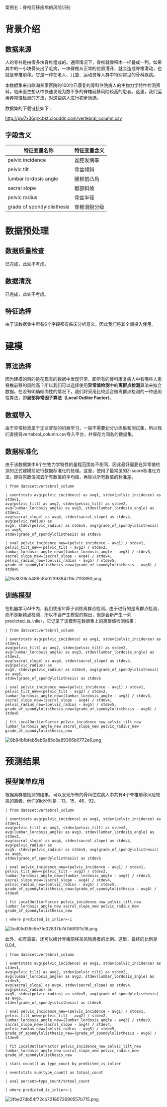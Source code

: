 案例五：脊椎前移疾病的风险识别

# 背景介绍

## 数据来源

人的脊柱是由很多块脊椎组成的。通常情况下，脊椎就像积木一样叠成一列。如果其中的一小块骨头出了毛病，一块脊椎从正常的位置滑开，就会造成脊椎滑动，也就是脊椎前移。它是一种在老人、儿童、运动员等人群中特别常见的骨科疾病。

本数据集来自欧洲某家医院的100位已康复的骨科住院病人的生物力学特性检测资料，临床医生想从中快速发现为数不多的脊椎前移风险较高的患者。这里，我们运用异常值检测的方法，对这些病人进行初步筛选。

数据集的下载链接如下：

<http://pw7x36qrk.bkt.clouddn.com/vertebral_column.csv>

## 字段含义

| **特征变量名称**           | **特征变量含义** |
|----------------------------|------------------|
| pelvic incidence           | 盆腔发病率       |
| pelvic tilt                | 骨盆倾斜         |
| lumbar lordosis angle      | 腰椎前凸角       |
| sacral slope               | 骶部斜坡         |
| pelvic radius              | 骨盆半径         |
| grade of spondylolisthesis | 脊椎滑脱分级     |

# 数据预处理

## 数据质量检查

已完成，此处不考虑。

## 数据清洗

已完成，此处不考虑。

## 特征选择

由于该数据集中所有6个字段都有临床分析意义，因此我们将其全部投入使用。

# 建模

## 算法选择

因为建模的目的是在现有的数据中发现异常，即所有的骨科康复病人中有哪些人患脊椎前移的风险高？所以我们可以选择使用**异常值检测**中的**离群点检测**算法来拟合数据。在没有明确倾向性的情况下，我们将采用比较适合做离群点检测的一种通用性算法，即**局部异常因子算法（Local Outlier Factor）**。

## 数据导入

由于异常检测属于无监督型的机器学习，一般不需要划分训练集和测试集，所以我们直接将vertebral_column.csv导入平台，并保存为同名的数据集。

## 数据标准化

由于该数据集中6个生物力学特性的量程范围各不相同，因此最好需要在异常值检测的正式建模前进行数据标准化的处理。这里，使用了最常见的Z-score标准化方法，即将原数值减去所有数值的平均值，再除以所有数值的标准差。

```
| from dataset:vertebral_column

| eventstats avg(pelvic_incidence) as avg1, stdev(pelvic_incidence) as stdev1,
avg(pelvic_tilt) as avg2, stdev(pelvic_tilt) as stdev2,
avg(lumbar_lordosis_angle) as avg3, stdev(lumbar_lordosis_angle) as stdev3,
avg(sacral_slope) as avg4, stdev(sacral_slope) as stdev4, avg(pelvic_radius) as
avg5, stdev(pelvic_radius) as stdev5, avg(grade_of_spondylolisthesis) as avg6,
stdev(grade_of_spondylolisthesis) as stdev6

| eval pelvic_incidence_new=(pelvic_incidence - avg1) / stdev1,
pelvic_tilt_new=(pelvic_tilt - avg2) / stdev2,
lumbar_lordosis_angle_new=(lumbar_lordosis_angle - avg3) / stdev3,
sacral_slope_new=(sacral_slope - avg4) / stdev4,
pelvic_radius_new=(pelvic_radius - avg5) / stdev5,
grade_of_spondylolisthesis_new=(grade_of_spondylolisthesis - avg6) / stdev6
```

![9c8028c5489c8b02393847f6c7110890.png](https://dn-odum9helk.qbox.me/FoxUp9n1eaXORNXaST7jdnh6gn3n)

## 训练模型

在机器学习APP内，我们使用fit算子训练离群点检测。由于进行的是离群点检测，而不是新颖点检测，所以不会产生模型的输出，但是会新产生一列predicted_is_inlier，它记录了该模型在数据集上的离群值检测结果：

```
| from dataset:vertebral_column

| eventstats avg(pelvic_incidence) as avg1, stdev(pelvic_incidence) as stdev1,
avg(pelvic_tilt) as avg2, stdev(pelvic_tilt) as stdev2,
avg(lumbar_lordosis_angle) as avg3, stdev(lumbar_lordosis_angle) as stdev3,
avg(sacral_slope) as avg4, stdev(sacral_slope) as stdev4, avg(pelvic_radius) as
avg5, stdev(pelvic_radius) as stdev5, avg(grade_of_spondylolisthesis) as avg6,
stdev(grade_of_spondylolisthesis) as stdev6

| eval pelvic_incidence_new=(pelvic_incidence - avg1) / stdev1,
pelvic_tilt_new=(pelvic_tilt - avg2) / stdev2,
lumbar_lordosis_angle_new=(lumbar_lordosis_angle - avg3) / stdev3,
sacral_slope_new=(sacral_slope - avg4) / stdev4,
pelvic_radius_new=(pelvic_radius - avg5) / stdev5,
grade_of_spondylolisthesis_new=(grade_of_spondylolisthesis - avg6) / stdev6

| fit LocalOutlierFactor pelvic_incidence_new pelvic_tilt_new
lumbar_lordosis_angle_new sacral_slope_new pelvic_radius_new
grade_of_spondylolisthesis_new
```

![8b84b1bfeb5eb6a85c8a89366b0772e6.png](https://dn-odum9helk.qbox.me/Fvs-PqH5ahVbncg3vDtacUMNBeyg)

# 预测结果

## 模型简单应用

根据离群值检测的结果，可以发现所有的骨科住院病人中共有4个脊椎前移风险较高的患者，他们的id分别是：13、15、46、92。

```
| from dataset:vertebral_column

| eventstats avg(pelvic_incidence) as avg1, stdev(pelvic_incidence) as stdev1,
avg(pelvic_tilt) as avg2, stdev(pelvic_tilt) as stdev2,
avg(lumbar_lordosis_angle) as avg3, stdev(lumbar_lordosis_angle) as stdev3,
avg(sacral_slope) as avg4, stdev(sacral_slope) as stdev4, avg(pelvic_radius) as
avg5, stdev(pelvic_radius) as stdev5, avg(grade_of_spondylolisthesis) as avg6,
stdev(grade_of_spondylolisthesis) as stdev6

| eval pelvic_incidence_new=(pelvic_incidence - avg1) / stdev1,
pelvic_tilt_new=(pelvic_tilt - avg2) / stdev2,
lumbar_lordosis_angle_new=(lumbar_lordosis_angle - avg3) / stdev3,
sacral_slope_new=(sacral_slope - avg4) / stdev4,
pelvic_radius_new=(pelvic_radius - avg5) / stdev5,
grade_of_spondylolisthesis_new=(grade_of_spondylolisthesis - avg6) / stdev6

| fit LocalOutlierFactor pelvic_incidence_new pelvic_tilt_new
lumbar_lordosis_angle_new sacral_slope_new pelvic_radius_new
grade_of_spondylolisthesis_new

| where predicted_is_inlier=-1
```

![3cd05d39c5e7fe02837b7d7d6f0f1c16.png](https://dn-odum9helk.qbox.me/Fs5mJwXgB9uUyEw5o2deVs4YNmzt)

此外，如有需要，还可以统计脊椎前移高风险患者的比例。这里，最终的比例是0.04。

```
| from dataset:vertebral_column

| eventstats avg(pelvic_incidence) as avg1, stdev(pelvic_incidence) as stdev1,
avg(pelvic_tilt) as avg2, stdev(pelvic_tilt) as stdev2,
avg(lumbar_lordosis_angle) as avg3, stdev(lumbar_lordosis_angle) as stdev3,
avg(sacral_slope) as avg4, stdev(sacral_slope) as stdev4, avg(pelvic_radius) as
avg5, stdev(pelvic_radius) as stdev5, avg(grade_of_spondylolisthesis) as avg6,
stdev(grade_of_spondylolisthesis) as stdev6

| eval pelvic_incidence_new=(pelvic_incidence - avg1) / stdev1,
pelvic_tilt_new=(pelvic_tilt - avg2) / stdev2,
lumbar_lordosis_angle_new=(lumbar_lordosis_angle - avg3) / stdev3,
sacral_slope_new=(sacral_slope - avg4) / stdev4,
pelvic_radius_new=(pelvic_radius - avg5) / stdev5,
grade_of_spondylolisthesis_new=(grade_of_spondylolisthesis - avg6) / stdev6

| fit LocalOutlierFactor pelvic_incidence_new pelvic_tilt_new
lumbar_lordosis_angle_new sacral_slope_new pelvic_radius_new
grade_of_spondylolisthesis_new

| stats count() as type_count by predicted_is_inlier

| eventstats sum(type_count) as totoal_count

| eval percent=type_count/totoal_count

| where predicted_is_inlier=-1
```

![3fbe27db54f72cb7218072690557b715.png](https://dn-odum9helk.qbox.me/FsDUSKQUNYXC9h0Mc_Q9EfCjfa8z)
